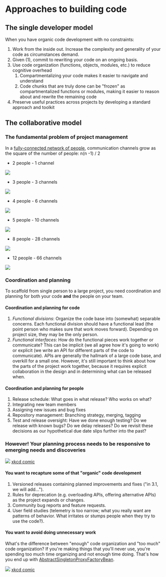 # Approaches to building code

## The single developer model

When you have organic code development with no constraints:

1.  Work from the inside out. Increase the complexity and generality of your code as circumstances demand.
2.  Given (1), commit to rewriting your code on an ongoing basis.
3.  Use code organization (functions, objects, modules, etc.) to reduce cognitive overhead
    1.  Compartmentalizing your code makes it easier to navigate and understand
    2.  Code chunks that are truly done can be \"frozen\" as compartmentalized functions or modules, making it easier to reason about and rewrite the remaining code
4.  Preserve useful practices across projects by developing a standard approach and toolkit

## The collaborative model

### The fundamental problem of project management

In a [fully-connected network of people](https://en.wikipedia.org/wiki/Complete_graph), communication channels grow as the square of the number of people: 
n(n -1) / 2

-   2 people - 1 channel

![](./img/complete_graph_k2_240px.png)

-   3 people - 3 channels

![](./img/complete_graph_k3_240px.png)

-   4 people - 6 channels

![](./img/complete_graph_k4_240px.png)

-   5 people - 10 channels

![](./img/complete_graph_k5_240px.png)

-   8 people - 28 channels

![](./img/complete_graph_k8_240px.png)

-   12 people - 66 channels

![](./img/complete_graph_k12_240px.png)

### Coordination and planning

To scaffold from single person to a large project, you need coordination and planning for both your code **and** the people on your team.

#### Coordination and planning for code

1.  *Functional divisions*: Organize the code base into (somewhat) separable concerns. Each functional division should have a functional lead (the point person who makes sure that work moves forward). Depending on project size, they may be the only person.
2.  *Functional interfaces*: How do the functional pieces work together or communicate? This can be implicit (we all agree how it\'s going to work) or explicit (we write an API for different parts of the code to communicate). APIs are generally the hallmark of a large code base, and overkill for a small one. However, it\'s still important to think about how the parts of the project work together, because it requires explicit collaboration in the design and in determining what can be released when.

#### Coordination and planning for people

1.  Release schedule: What goes in what release? Who works on what?
2.  Integrating new team members
3.  Assigning new issues and bug fixes
4.  Repository management: Branching strategy, merging, tagging
5.  Test and release oversight: Have we done enough testing? Do we release with known bugs? Do we delay releases? Do we revisit these decisions as our hypothetical due date slips further into the past?

### However! Your planning process needs to be responsive to emerging needs and discoveries

![](./img/good_code_xkcd.png)
[xkcd comic](https://xkcd.com/844/)

#### You want to recapture some of that \"organic\" code development

1.  Versioned releases containing planned improvements and fixes (\"in 3.1, we will add...\").
2.  Rules for deprecation (e.g. overloading APIs, offering alternative APIs) as the project expands or changes.
3.  Community bug reports and feature requests.
4.  User field studies (telemetry is too narrow; what you really want are patterns of behavior. What irritates or stumps people when they try to use the code?).

#### You want to avoid doing unnecessary work

What\'s the difference between \"enough\" code organization and \"too much\" code organization? If you\'re making things that you\'ll never use, you\'re spending too much time organizing and not enough time doing. That\'s how you end up with [AbstractSingletonProxyFactoryBean](https://docs.spring.io/spring-framework/docs/2.5.x/javadoc-api/org/springframework/aop/framework/AbstractSingletonProxyFactoryBean.html).


![](./img/automation_xkcd.png)
[xkcd comic](https://xkcd.com/1319/)